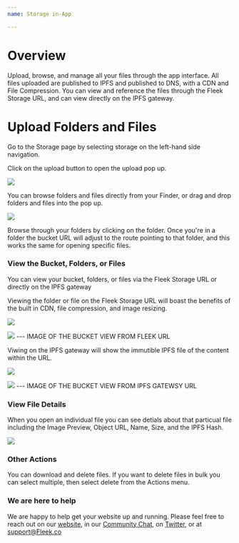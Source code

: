 ```yaml
---
name: Storage in-App

---
```


# Overview

Upload, browse, and manage all your files through the app interface. All files uploaded are published to IPFS and published to DNS, with a CDN and File Compression. You can view and reference the files through the Fleek Storage URL, and can view directly on the IPFS gateway.

# Upload Folders and Files

Go to the Storage page by selecting storage on the left-hand side navigation.

Click on the upload button to open the upload pop up. 

![](UploadButton.png)

You can browse folders and files directly from your Finder, or drag and drop folders and files into the pop up.

![](uploadFolderFileModal.png)

Browse through your folders by clicking on the folder. Once you're in a folder the bucket URL will adjust to the route pointing to that folder, and this works the same for opening specific files.

### View the Bucket, Folders, or Files

You can view your bucket, folders, or files via the Fleek Storage URL or directly on the IPFS gateway

Viewing the folder or file on the Fleek Storage URL will boast the benefits of the built in CDN, file compression, and image resizing.

![](BucketHeader.png)

![](BucketHeader.png) --- IMAGE OF THE BUCKET VIEW FROM FLEEK URL

Viwing on the IPFS gateway will show the immutible IPFS file of the content within the URL.

![](FolderHeader.png)

![](BucketHeader.png) --- IMAGE OF THE BUCKET VIEW FROM IPFS GATEWSY URL

### View File Details

When you open an individual file you can see detials about that particual file including the Image Preview, Object URL, Name, Size, and the IPFS Hash.

![](SpecificFile.png)

### Other Actions

You can download and delete files. If you want to delete files in bulk you can select multiple, then select delete from the Actions menu.


### We are here to help

We are happy to help get your website up and running. Please feel free to reach out on our [website](https://Fleek.co), in our [Community Chat](https://join.slack.com/t/fleek-public/shared_invite/zt-bxna7y1d-PbVdut4rgHt5jM6Zjg9g9A), on [Twitter](https://twitter.com/FleekHQ), or at support@Fleek.co